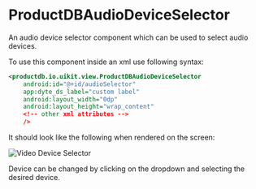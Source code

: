 # ProductDBAudioDeviceSelector

An audio device selector component which can be used to select audio devices.

To use this component inside an xml use following syntax:

```xml
<productdb.io.uikit.view.ProductDBAudioDeviceSelector
    android:id="@+id/audioSelector"
    app:dyte_ds_label="custom label"
    android:layout_width="0dp"
    android:layout_height="wrap_content"
    <!-- other xml attributes -->
    />
```

It should look like the following when rendered on the screen:

![Video Device Selector](/static/android-core/audio-selector.png)

Device can be changed by clicking on the dropdown and selecting the desired device.
